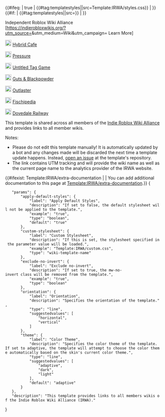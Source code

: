 {{#ifeq: {{{apply-default-styles|true}}} | true | {{#tag:templatestyles||src=Template:IRWA/styles.css}} | }}
{{#if: {{{custom-stylesheet|}}} | {{#tag:templatestyles||src={{{custom-stylesheet}}}}} | }}
<div class="irwa-navigation {{#ifeq: {{{exclude-no-invert|}}} | true | | mw-no-invert }} irwa-conf-{{{orientation|horizontal}}} irwa-color-{{{theme|adaptive}}}">
<div class="irwa-header">
<span class="irwa-title">Independent Roblox Wiki Alliance</span><br>
[https://indierobloxwikis.org/?utm_source={{urlencode:{{SITENAME}}}}&utm_medium=Wiki&utm_campaign={{FULLPAGENAMEE}} Learn More]
</div>
<div class="irwa-members">
  <div class="irwa-member invert-member-icon-dark">[[File:HybridCafeWikiLogo.svg|class=hybrid-cafe-logo mw-no-invert|20px|alt=Logo of the Hybrid Cafe Wiki]] [https://hybridcafe.wiki Hybrid Cafe]</div>
  <div class="irwa-member invert-member-icon">[[File:PressureWikiLogo.png|class=pressure-logo mw-no-invert|20px|alt=Logo of the Pressure Wiki]] [https://urbanshade.org Pressure]</div>
  <div class="irwa-member">[[File:UTGWikiLogo.png|class=utg-logo mw-no-invert|20px|alt=Logo of the Untitled Tag Game Wiki]] [https://utg.miraheze.org Untitled Tag Game]</div>
  <div class="irwa-member">[[File:GBPWikiLogo.png|class=gbp-logo mw-no-invert|20px|alt=Logo of the Guts & Blackpowder Wiki]] [https://gbp.miraheze.org Guts & Blackpowder]</div>
  <div class="irwa-member">[[File:OutlasterWikiLogo.png|class=outlaster-logo mw-no-invert|20px|alt=Logo of the Outlaster Wiki]] [https://outlaster.miraheze.org Outlaster]</div>
  <div class="irwa-member">[[File:FischWikiLogo.png|class=fisch-logo mw-no-invert|20px|alt=Logo of Fischipedia]] [https://fischipedia.org Fischipedia]</div>
  <div class="irwa-member">[[File:DovedaleWikiLogo.png|class=dovedale-logo mw-no-invert|20px|alt=Logo of the Dovedale Railway Wiki]] [https://dovedale.wiki Dovedale Railway]</div>
</div>
</div>
<noinclude>
This template is shared across all members of the [https://indierobloxwikis.org/ Indie Roblox Wiki Alliance] and provides links to all member wikis.

Notes:
* Please do not edit this template manually! It is automatically updated by a bot and any changes made will be discarded the next time a template update happens. Instead, [https://github.com/Roblox-Indie-Wikis/irwa-templates/issues open an issue] at the template's repository.
* The link contains UTM tracking and will provide the wiki name as well as the current page name to the analytics provider of the IRWA website. 

{{#ifexist: Template:IRWA/extra-documentation | {{IRWA/extra-documentation}} | You can add additional documentation to this page at [[Template:IRWA/extra-documentation]].}}
<templatedata>
{
	"params": {
		"apply-default-styles": {
			"label": "Apply Default Styles",
			"description": "If set to false, the default stylesheet will not be applied to the template.",
			"example": "true",
			"type": "boolean",
			"default": "true"
		},
		"custom-stylesheet": {
			"label": "Custom Stylesheet",
			"description": "If this is set, the stylesheet specified in the parameter value will be loaded.",
			"example": "Template:IRWA/custom.css",
			"type": "wiki-template-name"
		},
		"exclude-no-invert": {
			"label": "Exclude no-invert",
			"description": "If set to true, the mw-no-invert class will be removed from the template.",
			"example": "true",
			"type": "boolean"
		},
		"orientation": {
			"label": "Orientation",
			"description": "Specifies the orientation of the template.",
			"type": "line",
			"suggestedvalues": [
				"horizontal",
				"vertical"
			]
		},
		"theme": {
			"label": "Color Theme",
			"description": "Specifies the color theme of the template. If set to adaptive, the template will attempt to choose the color theme automatically based on the skin's current color theme.",
			"type": "line",
			"suggestedvalues": [
				"adaptive",
				"dark",
				"light"
			],
			"default": "adaptive"
		}
	},
	"description": "This template provides links to all members wikis of the Indie Roblox Wiki Alliance (IRWA)."
}
</templatedata>
</noinclude>
